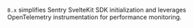 `8.x` simplifies Sentry SvelteKit SDK initialization and leverages OpenTelemetry instrumentation for performance monitoring.
